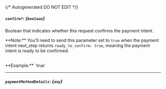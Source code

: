{/* Autogenerated DO NOT EDIT  */}
##### `confirm?`: *{`boolean`}*
Boolean that indicates whether this request confirms the payment intent. 


\*\*Note:\*\* You'll need to send this parameter set to `true` when the payment intent next_step returns `ready_to_confirm: true`, meaning the payment intent is ready to be confirmed. 

<br/>
**Example:** `true`

---
##### `paymentMethodDetails`: *{`any`}*


